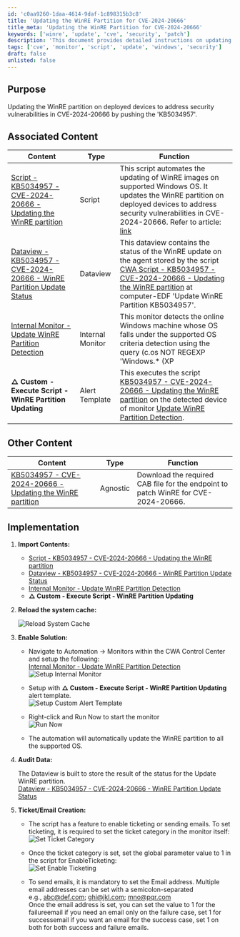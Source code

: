 ```yaml
---
id: 'c0aa9260-1daa-4614-9daf-1c898315b3c8'
title: 'Updating the WinRE Partition for CVE-2024-20666'
title_meta: 'Updating the WinRE Partition for CVE-2024-20666'
keywords: ['winre', 'update', 'cve', 'security', 'patch']
description: 'This document provides detailed instructions on updating the WinRE partition on deployed devices to address security vulnerabilities identified in CVE-2024-20666 by pushing the KB5034957 update. It includes associated scripts, dataviews, and monitors necessary for implementation.'
tags: ['cve', 'monitor', 'script', 'update', 'windows', 'security']
draft: false
unlisted: false
---
```

## Purpose

Updating the WinRE partition on deployed devices to address security vulnerabilities in CVE-2024-20666 by pushing the 'KB5034957'.

## Associated Content

| Content                                                                                                 | Type       | Function                                                                                                                                                                                                                       |
|---------------------------------------------------------------------------------------------------------|------------|-------------------------------------------------------------------------------------------------------------------------------------------------------------------------------------------------------------------------------|
| [Script - KB5034957 - CVE-2024-20666 - Updating the WinRE partition](https://proval.itglue.com/DOC-5078775-15721390) | Script     | This script automates the updating of WinRE images on supported Windows OS. It updates the WinRE partition on deployed devices to address security vulnerabilities in CVE-2024-20666. Refer to article: [link](https://support.microsoft.com/en-us/topic/kb5034957-updating-the-winre-partition-on-deployed-devices-to-address-security-vulnerabilities-in-cve-2024-20666-0190331b-1ca3-42d8-8a55-7fc406910c10) |
| [Dataview - KB5034957 - CVE-2024-20666 - WinRE Partition Update Status](https://proval.itglue.com/DOC-5078775-15237727) | Dataview   | This dataview contains the status of the WinRE update on the agent stored by the script [CWA Script - KB5034957 - CVE-2024-20666 - Updating the WinRE partition](https://proval.itglue.com/DOC-5078775-15721390) at computer-EDF 'Update WinRE Partition KB5034957'. |
| [Internal Monitor - Update WinRE Partition Detection](https://proval.itglue.com/DOC-5078775-15725325) | Internal Monitor | This monitor detects the online Windows machine whose OS falls under the supported OS criteria detection using the query (c.os NOT REGEXP 'Windows.* (XP|20(03|12)|8|7)' AND c.version REGEXP '22(621|631|000)|190(41|42|44|45)|20348'). It also ensures to run the script once on the agent. |
| **△ Custom - Execute Script - WinRE Partition Updating**                                                | Alert Template | This executes the script [KB5034957 - CVE-2024-20666 - Updating the WinRE partition](https://proval.itglue.com/DOC-5078775-15721390) on the detected device of monitor [Update WinRE Partition Detection](https://proval.itglue.com/DOC-5078775-15725325). |

## Other Content

| Content                                                                                                 | Type       | Function                                                                                                                                                                                                                       |
|---------------------------------------------------------------------------------------------------------|------------|-------------------------------------------------------------------------------------------------------------------------------------------------------------------------------------------------------------------------------|
| [KB5034957 - CVE-2024-20666 - Updating the WinRE partition](https://proval.itglue.com/DOC-5078775-15721389) | Agnostic   | Download the required CAB file for the endpoint to patch WinRE for CVE-2024-20666.                                                                                                                                         |

## Implementation

1. **Import Contents:**

   - [Script - KB5034957 - CVE-2024-20666 - Updating the WinRE partition](https://proval.itglue.com/DOC-5078775-15721390)
   - [Dataview - KB5034957 - CVE-2024-20666 - WinRE Partition Update Status](https://proval.itglue.com/DOC-5078775-15237727)
   - [Internal Monitor - Update WinRE Partition Detection](https://proval.itglue.com/DOC-5078775-15725325)
   - **△ Custom - Execute Script - WinRE Partition Updating**

2. **Reload the system cache:**

   ![Reload System Cache](../../static/img/Updating-the-WinRE-Partition/image_1.png)

3. **Enable Solution:**

   - Navigate to Automation → Monitors within the CWA Control Center and setup the following:  
     [Internal Monitor - Update WinRE Partition Detection](https://proval.itglue.com/DOC-5078775-15725325)  
     ![Setup Internal Monitor](../../static/img/Updating-the-WinRE-Partition/image_2.png)  

   - Setup with **△ Custom - Execute Script - WinRE Partition Updating** alert template.  
     ![Setup Custom Alert Template](../../static/img/Updating-the-WinRE-Partition/image_3.png)  

   - Right-click and Run Now to start the monitor  
     ![Run Now](../../static/img/Updating-the-WinRE-Partition/image_4.png)  

   - The automation will automatically update the WinRE partition to all the supported OS.

4. **Audit Data:**

   The Dataview is built to store the result of the status for the Update WinRE partition.  
   [Dataview - KB5034957 - CVE-2024-20666 - WinRE Partition Update Status](https://proval.itglue.com/DOC-5078775-15237727)

5. **Ticket/Email Creation:**

   - The script has a feature to enable ticketing or sending emails. To set ticketing, it is required to set the ticket category in the monitor itself:  
     ![Set Ticket Category](../../static/img/Updating-the-WinRE-Partition/image_5.png)  

   - Once the ticket category is set, set the global parameter value to 1 in the script for EnableTicketing:  
     ![Set Enable Ticketing](../../static/img/Updating-the-WinRE-Partition/image_6.png)  

   - To send emails, it is mandatory to set the Email address. Multiple email addresses can be set with a semicolon-separated  
     e.g., [abc@def.com](mailto:abc@def.com); [ghi@jkl.com](http://%3Bghi@jkl.com); [mno@pqr.com](http://%3Bmno@pqr.com)  
     Once the email address is set, you can set the value to 1 for the failureemail if you need an email only on the failure case, set 1 for successemail if you want an email for the success case, set 1 on both for both success and failure emails.











